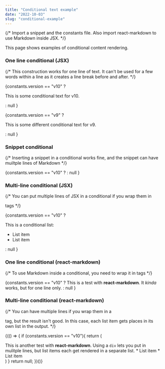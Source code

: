 ```yaml
---
title: "Conditional text example"
date: "2022-10-03"
slug: "conditional-example"
---
```


{/* Import a snippet and the constants file. Also import react-markdown to use Markdown inside JSX. */}


This page shows examples of conditional content rendering.

### One line conditional (JSX)

{/* This construction works for one line of text. It can't be used for a few words within a line as it creates a line break before and after. */}

{constants.version == "v10" ? <p>This is some conditional text for v10.</p> : null }

{constants.version == "v9" ? <p>This is some different conditional text for v9.</p> : null }

### Snippet conditional

{/* Inserting a snippet in a conditional works fine, and the snippet can have muiltple lines of Markdown */}

{constants.version == "v10" ? <Snippet3 /> : null }

### Multi-line conditional (JSX)

{/* You can put multiple lines of JSX in a conditional if you wrap them in <div> tags */}

{constants.version == "v10" ?
<div>
    <p>This is a conditional list:</p>
    <ul>
        <li>List item</li>
        <li>List item</li>
    </ul>
</div>
: null }

### One line conditional (react-markdown)

{/* To use Markdown inside a conditional, you need to wrap it in <ReactMarkdown> tags */}

{constants.version == "v10" ?
<ReactMarkdown>This is a test with **react-markdown**. It _kinda_ works, but for one line only.</ReactMarkdown>
: null }

### Multi-line conditional (react-markdown)

{/* You can have multiple <ReactMarkdown> lines if you wrap them in a <div> tag, but the result isn't good. In this case, each list item gets places in its own list in the output. */}

{(() => {
if (constants.version == "v10"){
    return (
        <div>
            <ReactMarkdown>This is another test with **react-markdown**. Using a `div` lets you put in mulitple lines, but list items each get rendered in a separate list.</ReactMarkdown>
            <ReactMarkdown>* List item</ReactMarkdown>
            <ReactMarkdown>* List item</ReactMarkdown>
        </div>
    )
}
return null;
})()}
